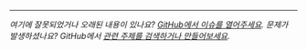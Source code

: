 <hr class="my-5" />

_여기에 잘못되었거나 오래된 내용이 있나요? [GitHub에서 이슈를 열어주세요]([[config:repo]]/issues/new/choose). 문제가 발생하셨나요? GitHub에서 [관련 주제를 검색하거나 만들어보세요]([[config:repo]]/discussions)._
